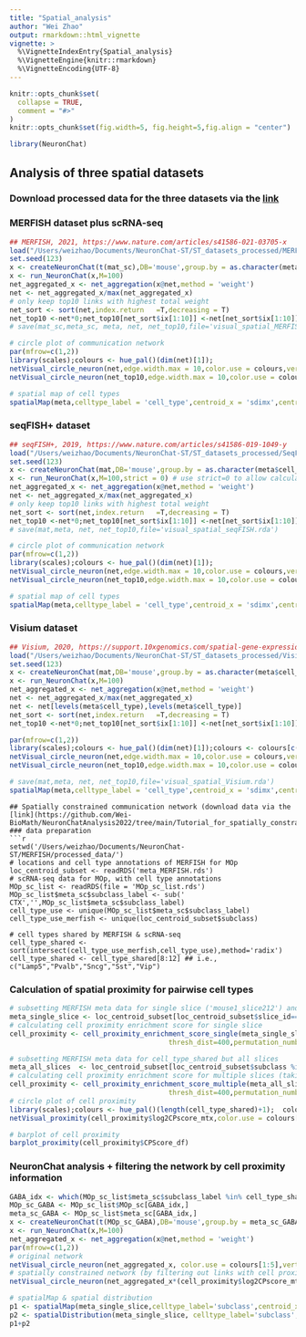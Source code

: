 ```yaml
---
title: "Spatial_analysis"
author: "Wei Zhao"
output: rmarkdown::html_vignette
vignette: >
  %\VignetteIndexEntry{Spatial_analysis}
  %\VignetteEngine{knitr::rmarkdown}
  %\VignetteEncoding{UTF-8}
---
```


```r
knitr::opts_chunk$set(
  collapse = TRUE,
  comment = "#>"
)
knitr::opts_chunk$set(fig.width=5, fig.height=5,fig.align = "center") 
```

```r
library(NeuronChat)
```
## Analysis of three spatial datasets
### Download processed data for the three datasets via the [link](https://github.com/Wei-BioMath/NeuronChatAnalysis2022/tree/main/Analysis_of_spatial_datasets) 

### MERFISH dataset plus scRNA-seq 
```r
## MERFISH, 2021, https://www.nature.com/articles/s41586-021-03705-x
load("/Users/weizhao/Documents/NeuronChat-ST/ST_datasets_processed/MERFISH/visual_spatial_MERFISH.rda") # using your own path
set.seed(123)
x <- createNeuronChat(t(mat_sc),DB='mouse',group.by = as.character(meta_sc$subclass_label)) # input data should be gene by cell matrix 
x <- run_NeuronChat(x,M=100)
net_aggregated_x <- net_aggregation(x@net,method = 'weight')
net <- net_aggregated_x/max(net_aggregated_x)
# only keep top10 links with highest total weight
net_sort <- sort(net,index.return	=T,decreasing = T)
net_top10 <-net*0;net_top10[net_sort$ix[1:10]] <-net[net_sort$ix[1:10]]
# save(mat_sc,meta_sc, meta, net, net_top10,file='visual_spatial_MERFISH.rda')

# circle plot of communication network 
par(mfrow=c(1,2))
library(scales);colours <- hue_pal()(dim(net)[1]);
netVisual_circle_neuron(net,edge.width.max = 10,color.use = colours,vertex.label.cex = 1.5)
netVisual_circle_neuron(net_top10,edge.width.max = 10,color.use = colours,vertex.label.cex = 1.5)
```

```r
# spatial map of cell types
spatialMap(meta,celltype_label = 'cell_type',centroid_x = 'sdimx',centroid_y = 'sdimy',pt.size = 1,pt.alpha = 0.8) + labs(x ="x coordinate", y = "y coordinate",color='Glutamatergic \n subclass')
```
### seqFISH+ dataset
```r
## seqFISH+, 2019, https://www.nature.com/articles/s41586-019-1049-y
load("/Users/weizhao/Documents/NeuronChat-ST/ST_datasets_processed/SeqFISH/visual_spatial_seqFISH.rda")
set.seed(123)
x <- createNeuronChat(mat,DB='mouse',group.by = as.character(meta$cell_type))
x <- run_NeuronChat(x,M=100,strict = 0) # use strict=0 to allow calculation for interaction pairs with missing genes, e.g., 'Gls' is missing from this dataset
net_aggregated_x <- net_aggregation(x@net,method = 'weight')
net <- net_aggregated_x/max(net_aggregated_x)
# only keep top10 links with highest total weight
net_sort <- sort(net,index.return	=T,decreasing = T)
net_top10 <-net*0;net_top10[net_sort$ix[1:10]] <-net[net_sort$ix[1:10]]
# save(mat,meta, net, net_top10,file='visual_spatial_seqFISH.rda')

# circle plot of communication network
par(mfrow=c(1,2))
library(scales);colours <- hue_pal()(dim(net)[1]);
netVisual_circle_neuron(net,edge.width.max = 10,color.use = colours,vertex.label.cex = 1.5)
netVisual_circle_neuron(net_top10,edge.width.max = 10,color.use = colours,vertex.label.cex = 1.5)
```

```r
# spatial map of cell types
spatialMap(meta,celltype_label = 'cell_type',centroid_x = 'sdimx',centroid_y = 'sdimy',pt.size = 5,pt.alpha = 0.8) + labs(x ="x coordinate", y = "y coordinate",color='cell type')
```
### Visium dataset
```r
## Visium, 2020, https://support.10xgenomics.com/spatial-gene-expression/datasets/1.1.0/V1_Adult_Mouse_Brain
load("/Users/weizhao/Documents/NeuronChat-ST/ST_datasets_processed/Visium/visual_spatial_Visium.rda")
set.seed(123)
x <- createNeuronChat(mat,DB='mouse',group.by = as.character(meta$cell_type))
x <- run_NeuronChat(x,M=100)
net_aggregated_x <- net_aggregation(x@net,method = 'weight')
net <- net_aggregated_x/max(net_aggregated_x)
net <- net[levels(meta$cell_type),levels(meta$cell_type)]
net_sort <- sort(net,index.return	=T,decreasing = T)
net_top10 <-net*0;net_top10[net_sort$ix[1:10]] <-net[net_sort$ix[1:10]]
```

```r
par(mfrow=c(1,2))
library(scales);colours <- hue_pal()(dim(net)[1]);colours <- colours[c(3,2,1,4,5,6,7)] 
netVisual_circle_neuron(net,edge.width.max = 10,color.use = colours,vertex.label.cex = 1.5)
netVisual_circle_neuron(net_top10,edge.width.max = 10,color.use = colours,vertex.label.cex = 1.5)
```

```r
# save(mat,meta, net, net_top10,file='visual_spatial_Visium.rda')
spatialMap(meta,celltype_label = 'cell_type',centroid_x = 'sdimx',centroid_y = 'sdimy',pt.size = 2,pt.alpha = 1) + labs(x ="x coordinate", y = "y coordinate",color='spot cluster')
```
```
## Spatially constrained communication network (download data via the [link](https://github.com/Wei-BioMath/NeuronChatAnalysis2022/tree/main/Tutorial_for_spatially_constrained_network))
### data preparation 
```r
setwd('/Users/weizhao/Documents/NeuronChat-ST/MERFISH/processed_data/')
# locations and cell type annotations of MERFISH for MOp 
loc_centroid_subset <- readRDS('meta_MERFISH.rds')
# scRNA-seq data for MOp, with cell type annotations
MOp_sc_list <- readRDS(file = 'MOp_sc_list.rds')
MOp_sc_list$meta_sc$subclass_label <- sub(' CTX','',MOp_sc_list$meta_sc$subclass_label)
cell_type_use <- unique(MOp_sc_list$meta_sc$subclass_label)
cell_type_use_merfish <- unique(loc_centroid_subset$subclass)

# cell types shared by MERFISH & scRNA-seq
cell_type_shared <- sort(intersect(cell_type_use_merfish,cell_type_use),method='radix')
cell_type_shared <- cell_type_shared[8:12] ## i.e., c("Lamp5","Pvalb","Sncg","Sst","Vip")
```
### Calculation of spatial proximity for pairwise cell types 
```r
# subsetting MERFISH meta data for single slice ('mouse1_slice212') and cell_type_shared
meta_single_slice <- loc_centroid_subset[loc_centroid_subset$slice_id=='mouse1_slice212' & loc_centroid_subset$subclass %in% cell_type_shared,]
# calculating cell proximity enrichment score for single slice 
cell_proximity <- cell_proximity_enrichment_score_single(meta_single_slice,celltype_label='subclass',centroid_x='centroid_x', centroid_y='centroid_y', 
                                       thresh_dist=400,permutation_number=1000)

# subsetting MERFISH meta data for cell_type_shared but all slices
meta_all_slices  <- loc_centroid_subset[loc_centroid_subset$subclass %in% cell_type_shared,]
# calculating cell proximity enrichment score for multiple slices (taking a little long time)
cell_proximity <- cell_proximity_enrichment_score_multiple(meta_all_slices,celltype_label='subclass',centroid_x='centroid_x', centroid_y='centroid_y', slice_id='slice_id',
                                       thresh_dist=400,permutation_number=1000)
# circle plot of cell proximity 
library(scales);colours <- hue_pal()(length(cell_type_shared)+1);  colours[3] <- 'purple';colours[4] <- 'green'; 
netVisual_proximity(cell_proximity$log2CPscore_mtx,color.use = colours[1:5])
```

```r
# barplot of cell proximity
barplot_proximity(cell_proximity$CPScore_df)
```
### NeuronChat analysis + filtering the network by cell proximity information
```r
GABA_idx <- which(MOp_sc_list$meta_sc$subclass_label %in% cell_type_shared);
MOp_sc_GABA <- MOp_sc_list$MOp_sc[GABA_idx,]
meta_sc_GABA <- MOp_sc_list$meta_sc[GABA_idx,]
x <- createNeuronChat(t(MOp_sc_GABA),DB='mouse',group.by = meta_sc_GABA$subclass_label);
x <- run_NeuronChat(x,M=100)
net_aggregated_x <- net_aggregation(x@net,method = 'weight')
par(mfrow=c(1,2))
# original network
netVisual_circle_neuron(net_aggregated_x, color.use = colours[1:5],vertex.size.max = 10,vertex.label.cex=1.5,edge.width.max=10)
# spatially constrained network (by filtering out links with cell proximity enrichment scores (stored in cell_proximity$log2CPscore_mtx as a matrix form) lower than 0)
netVisual_circle_neuron(net_aggregated_x*(cell_proximity$log2CPscore_mtx>0), color.use = colours[1:5],vertex.size.max = 10,vertex.label.cex=1.5,edge.width.max=10)
```
```r
# spatialMap & spatial distribution 
p1 <- spatialMap(meta_single_slice,celltype_label='subclass',centroid_x='centroid_x', centroid_y='centroid_y', pt.size=1,pt.alpha=0.8,font.size=20,legend.symbol.size=5)
p2 <- spatialDistribution(meta_single_slice, celltype_label='subclass',centroid='centroid_y', curve.alpha=0.5,font.size=20,legend.symbol.size=5)
p1+p2
```
